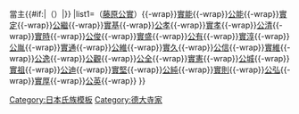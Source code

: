 {{Navbox
|name=德大寺家當主
|title=[[德大寺家]]{{#if:{{{1|}}}|{{{1|}}}|}}當主{{#if:{{{2|}}}|（{{{2|}}}）|}}
|list1={{Nowrap begin}}（[[藤原公實]]）{{-wrap}}[[德大寺實能|實能]]{{-wrap}}[[德大寺公能|公能]]{{-wrap}}[[德大寺實定|實定]]{{-wrap}}[[德大寺公繼|公繼]]{{-wrap}}[[德大寺實基|實基]]{{-wrap}}[[德大寺公孝|公孝]]{{-wrap}}[[德大寺實孝|實孝]]{{-wrap}}[[德大寺公清|公清]]{{-wrap}}[[德大寺實時|實時]]{{-wrap}}[[德大寺公俊|公俊]]{{-wrap}}[[德大寺實盛|實盛]]{{-wrap}}[[德大寺公有|公有]]{{-wrap}}[[德大寺實淳|實淳]]{{-wrap}}[[德大寺公胤|公胤]]{{-wrap}}[[德大寺實通|實通]]{{-wrap}}[[德大寺公維|公維]]{{-wrap}}[[德大寺實久|實久]]{{-wrap}}[[德大寺公信|公信]]{{-wrap}}[[德大寺實維|實維]]{{-wrap}}[[德大寺公逸|公逸]]{{-wrap}}[[德大寺公觀|公觀]]{{-wrap}}[[德大寺公全|公全]]{{-wrap}}[[德大寺實憲|實憲]]{{-wrap}}[[德大寺公城|公城]]{{-wrap}}[[德大寺實祖|實祖]]{{-wrap}}[[德大寺公迪|公迪]]{{-wrap}}[[德大寺實堅|實堅]]{{-wrap}}[[德大寺公純|公純]]{{-wrap}}[[德大寺實則|實則]]{{-wrap}}[[德大寺公弘|公弘]]{{-wrap}}[[德大寺實厚|實厚]]{{-wrap}}[[德大寺公英|公英]]{{-wrap}}{{Nowrap end}}
}}<noinclude>
[[Category:日本氏族模板]]
[[Category:德大寺家]]
</noinclude>